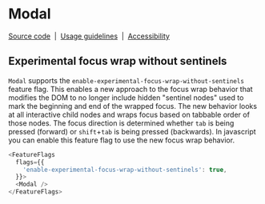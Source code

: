# Modal

[Source code](https://github.com/carbon-design-system/carbon/tree/main/packages/react/src/components/Modal)
&nbsp;|&nbsp;
[Usage guidelines](https://www.carbondesignsystem.com/components/modal/usage)
&nbsp;|&nbsp;
[Accessibility](https://www.carbondesignsystem.com/components/modal/accessibility)

## Experimental focus wrap without sentinels

`Modal` supports the `enable-experimental-focus-wrap-without-sentinels` feature
flag. This enables a new approach to the focus wrap behavior that modifies the
DOM to no longer include hidden "sentinel nodes" used to mark the beginning and
end of the wrapped focus. The new behavior looks at all interactive child nodes
and wraps focus based on tabbable order of those nodes. The focus direction is
determined whether `tab` is being pressed (forward) or `shift`+`tab` is being
pressed (backwards). In javascript you can enable this feature flag to use the
new focus wrap behavior.

```js
<FeatureFlags
  flags={{
    'enable-experimental-focus-wrap-without-sentinels': true,
  }}>
  <Modal />
</FeatureFlags>
```

